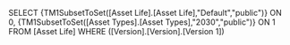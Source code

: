 SELECT {TM1SubsetToSet([Asset Life].[Asset Life],"Default","public")} ON 0, {TM1SubsetToSet([Asset Types].[Asset Types],"2030","public")} ON 1 FROM [Asset Life] WHERE ([Version].[Version].[Version 1])